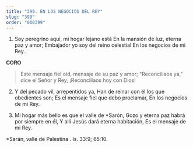 ```yaml
---
title: "399. EN LOS NEGOCIOS DEL REY"
slug: "399"
order: "000399"
---
```

1. Soy peregrino aquí, mi hogar lejano está En la mansión de luz, eterna paz y amor; Embajador yo soy del reino celestial
En los negocios de mi Rey.

**CORO**

> Este mensaje fiel oíd, mensaje de su paz y amor; "Reconciliaos ya," dice el Señor y Rey,
¡Reconciliaos hoy con Dios!

2. Y del pecado vil, arrepentidos ya,
Han de reinar con él los que obedientes son; Es el mensaje fiel que debo proclamar,
En los negocios de mi Rey.

3. Mi hogar más bello es que el valle de *Sarón, Gozo y eterna paz habrá por siempre en él,
Y allí Jesús dará eterna habitación, Es el mensaje de mi Rey.

*Sarán, valle de Palestina . Is. 33:9; 65:10.